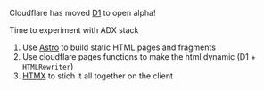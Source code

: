 Cloudflare has moved [D1][1] to open alpha!

Time to experiment with ADX stack

1. Use [Astro][4] to build static HTML pages and fragments
2. Use cloudflare pages functions to make the html dynamic (D1 + `HTMLRewriter`)
3. [HTMX][2] to stich it all together on the client

[1]: https://blog.cloudflare.com/d1-open-alpha/
[2]: https://htmx.org/
[3]: https://pages.cloudflare.com/
[4]: https://astro.build/
